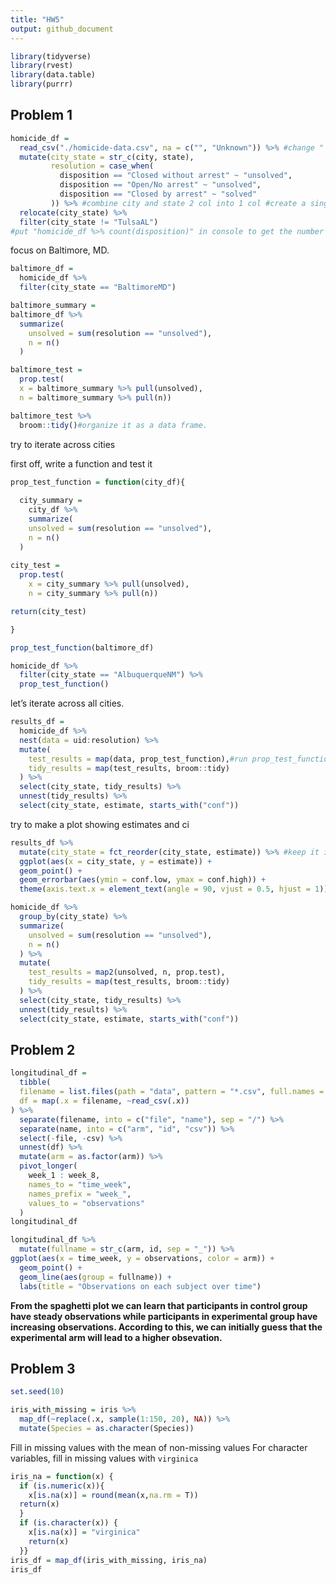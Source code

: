 ```yaml
---
title: "HW5"
output: github_document
---
```


```r
library(tidyverse)
library(rvest)
library(data.table)
library(purrr)
```

## Problem 1

```r
homicide_df = 
  read_csv("./homicide-data.csv", na = c("", "Unknown")) %>% #change " " and "unknown" to N/A
  mutate(city_state = str_c(city, state),
         resolution = case_when(
           disposition == "Closed without arrest" ~ "unsolved",
           disposition == "Open/No arrest" ~ "unsolved",
           disposition == "Closed by arrest" ~ "solved"
         )) %>% #combine city and state 2 col into 1 col #create a single outcome
  relocate(city_state) %>% 
  filter(city_state != "TulsaAL")
#put "homicide_df %>% count(disposition)" in console to get the number of different disposition
```

focus on Baltimore, MD.

```r
baltimore_df = 
  homicide_df %>% 
  filter(city_state == "BaltimoreMD")

baltimore_summary = 
baltimore_df %>% 
  summarize(
    unsolved = sum(resolution == "unsolved"),
    n = n()
  )

baltimore_test = 
  prop.test(
  x = baltimore_summary %>% pull(unsolved),
  n = baltimore_summary %>% pull(n))

baltimore_test %>% 
  broom::tidy()#organize it as a data frame.
```

try to iterate across cities

first off, write a function and test it

```r
prop_test_function = function(city_df){
  
  city_summary = 
    city_df %>% 
    summarize(
    unsolved = sum(resolution == "unsolved"),
    n = n()
  )
  
city_test = 
  prop.test(
    x = city_summary %>% pull(unsolved),
    n = city_summary %>% pull(n))

return(city_test)

}

prop_test_function(baltimore_df)

homicide_df %>% 
  filter(city_state == "AlbuquerqueNM") %>%
  prop_test_function()
```

let's iterate across all cities.

```r
results_df = 
  homicide_df %>% 
  nest(data = uid:resolution) %>% 
  mutate(
    test_results = map(data, prop_test_function),#run prop_test_function in each data list
    tidy_results = map(test_results, broom::tidy)
  ) %>% 
  select(city_state, tidy_results) %>% 
  unnest(tidy_results) %>% 
  select(city_state, estimate, starts_with("conf"))

```

try to make a plot showing estimates and ci

```r
results_df %>% 
  mutate(city_state = fct_reorder(city_state, estimate)) %>% #keep it in a right order
  ggplot(aes(x = city_state, y = estimate)) +
  geom_point() +
  geom_errorbar(aes(ymin = conf.low, ymax = conf.high)) +
  theme(axis.text.x = element_text(angle = 90, vjust = 0.5, hjust = 1))
```

```r
homicide_df %>% 
  group_by(city_state) %>% 
  summarize(
    unsolved = sum(resolution == "unsolved"),
    n = n()
  ) %>% 
  mutate(
    test_results = map2(unsolved, n, prop.test),
    tidy_results = map(test_results, broom::tidy)
  ) %>% 
  select(city_state, tidy_results) %>% 
  unnest(tidy_results) %>% 
  select(city_state, estimate, starts_with("conf"))
```

## Problem 2

```r
longitudinal_df = 
  tibble(
  filename = list.files(path = "data", pattern = "*.csv", full.names = TRUE),
  df = map(.x = filename, ~read_csv(.x))
) %>% 
  separate(filename, into = c("file", "name"), sep = "/") %>% 
  separate(name, into = c("arm", "id", "csv")) %>% 
  select(-file, -csv) %>% 
  unnest(df) %>% 
  mutate(arm = as.factor(arm)) %>% 
  pivot_longer(
    week_1 : week_8,
    names_to = "time_week",
    names_prefix = "week_",
    values_to = "observations"
  )
longitudinal_df
```

```r
longitudinal_df %>% 
  mutate(fullname = str_c(arm, id, sep = "_")) %>% 
ggplot(aes(x = time_week, y = observations, color = arm)) +
  geom_point() +
  geom_line(aes(group = fullname)) +
  labs(title = "Observations on each subject over time")
```

**From the spaghetti plot we can learn that participants in control group have steady observations while participants in experimental group have increasing observations. According to this, we can initially guess that the experimental arm will lead to a higher obsevation.**

## Problem 3

```r
set.seed(10)

iris_with_missing = iris %>% 
  map_df(~replace(.x, sample(1:150, 20), NA)) %>%
  mutate(Species = as.character(Species)) 
```

Fill in missing values with the mean of non-missing values For character variables, fill in missing values with `virginica`
```r
iris_na = function(x) {
  if (is.numeric(x)){
    x[is.na(x)] = round(mean(x,na.rm = T))
  return(x)
  }
  if (is.character(x)) {
    x[is.na(x)] = "virginica"
    return(x)
  }}
iris_df = map_df(iris_with_missing, iris_na)
iris_df
```

